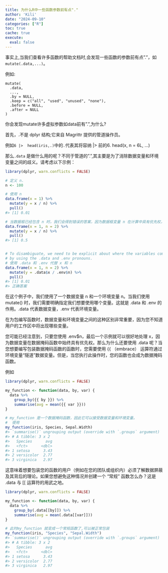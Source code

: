 ```yaml
---
title: 为什么R中一些函数参数前有点"."
author: 'Kili'
date: "2024-09-10"
categories: ["R"]
toc: true
cache: true
execute: 
  eval: false
---
```


事实上,当我们查看许多函数的帮助文档时,会发现一些函数的参数前有点"."，如`mutate(.data,...)`。

例如:


```
mutate(
  .data,
  ...,
  .by = NULL,
  .keep = c("all", "used", "unused", "none"),
  .before = NULL,
  .after = NULL
)
```

你会发现mutate许多虚拟参数如data前有".",为什么?

首先，.不是 dplyr 结构;它来自 Magrittr 提供的管道操作员。

例如`6 |>  head(iris,.)`中的`.`代表其将容纳 |> 前的6.
head(x, n = 6L, ...)

那么` .data` 是做什么用的呢？不同于管道的".",其主要是为了消除数据变量和环境变量之间的歧义。请考虑以下示例：

```r
library(dplyr, warn.conflicts = FALSE)

# 定义 n.
n <- 100

# 使用 n
data.frame(x = 1) %>% 
  mutate(y = x / n) %>% 
  pull()
#> [1] 0.01

# 当数据框已经包含 n 时，我们会得到错误的答案，因为数据框变量 n 在计算中具有优先权，即数据变量 n "掩盖"了环境变量 n。
data.frame(x = 1, n = 2) %>% 
  mutate(y = x / n) %>% 
  pull()
#> [1] 0.5


# To disambiguate, we need to be explicit about where the variables come from 
# by using the .data and .env pronouns.
# 使用 .data 和 .env 代替 x 和 n
data.frame(x = 1, n = 2) %>% 
  mutate(y = .data$x / .env$n) %>% 
  pull()
#> [1] 0.01
#> 正确答案
```

在这个例子中，我们使用了一个数据变量 n 和一个环境变量 n。当我们使用 mutate() 时，我们需要明确指定我们想要使用哪个变量。这就是 .data 和 .env 的作用。.data 代表数据变量，.env 代表环境变量。

在为包编写函数时，数据变量和环境变量之间的这种区别非常重要，因为您不知道用户的工作区中将出现哪些变量。

您可能已经注意到，只要您使用 .env$n，最后一个示例就可以很好地处理 x，因为数据变量在数据掩码函数中始终具有优先权。那么为什么还要使用 .data 呢？当您想要编写包装数据掩码函数的函数时，您需要使用 {{ （embrace） 运算符通过环境变量“隧道”数据变量。但是，当您执行此操作时，您的函数也会成为数据掩码函数。

例如

```r
library(dplyr, warn.conflicts = FALSE)

my_function <- function(data, by, var) {
  data %>% 
    group_by({{ by }}) %>% 
    summarise(avg = mean({{ var }}))
}

# my_function 是一个数据掩码函数，因此它可以接受数据变量和环境变量。
#  使用
my_function(iris, Species, Sepal.Width)
#> `summarise()` ungrouping output (override with `.groups` argument)
#> # A tibble: 3 x 2
#>   Species      avg
#>   <fct>      <dbl>
#> 1 setosa      3.43
#> 2 versicolor  2.77
#> 3 virginica   2.97
```

这意味着想要包装您的函数的用户（例如在您的团队或组织内）必须了解数据屏蔽及其背后的理论。如果您想避免这种情况并创建一个 “常规” 函数怎么办？这是 .data 与 [[ 运算符的用武之地。


```r
library(dplyr, warn.conflicts = FALSE)

my_function <- function(data, by, var) {
  data %>% 
    group_by(.data[[by]]) %>% 
    summarise(avg = mean(.data[[var]]))
}

# 此时my_function 就变成一个常规函数了,可以被正常包装
my_function(iris, "Species", "Sepal.Width")
#> `summarise()` ungrouping output (override with `.groups` argument)
#> # A tibble: 3 x 2
#>   Species      avg
#>   <fct>      <dbl>
#> 1 setosa      3.43
#> 2 versicolor  2.77
#> 3 virginica   2.97
```

